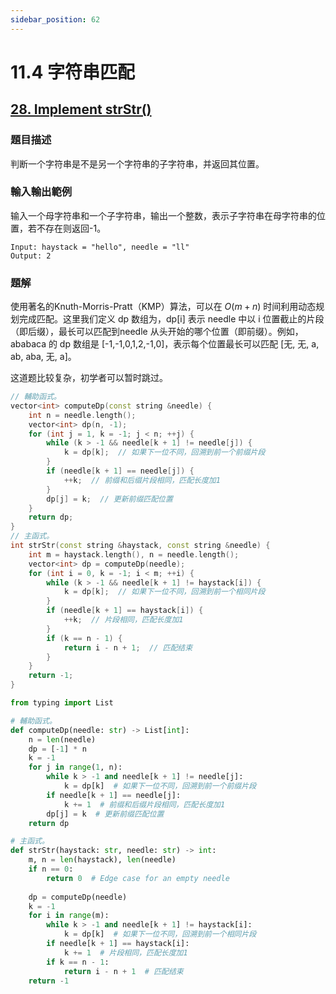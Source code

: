 ```yaml
---
sidebar_position: 62
---
```


# 11.4 字符串匹配

## [28. Implement strStr()](https://leetcode.com/problems/find-the-index-of-the-first-occurrence-in-a-string/)

### 題目描述

判断一个字符串是不是另一个字符串的子字符串，并返回其位置。

### 輸入輸出範例

输入一个母字符串和一个子字符串，输出一个整数，表示子字符串在母字符串的位置，若不存在则返回-1。

```
Input: haystack = "hello", needle = "ll"
Output: 2
```

### 題解

使用著名的Knuth-Morris-Pratt（KMP）算法，可以在 $O(m +n)$ 时间利用动态规划完成匹配。这里我们定义 dp 数组为，dp[i] 表示 needle 中以 i 位置截止的片段（即后缀），最长可以匹配到needle 从头开始的哪个位置（即前缀）。例如，ababaca 的 dp 数组是 [-1,-1,0,1,2,-1,0]，表示每个位置最长可以匹配 [无, 无, a, ab, aba, 无, a]。

这道题比较复杂，初学者可以暂时跳过。

<Tabs>
<TabItem value="cpp" label="C++">

```cpp
// 輔助函式。
vector<int> computeDp(const string &needle) {
    int n = needle.length();
    vector<int> dp(n, -1);
    for (int j = 1, k = -1; j < n; ++j) {
        while (k > -1 && needle[k + 1] != needle[j]) {
            k = dp[k];  // 如果下一位不同，回溯到前一个前缀片段
        }
        if (needle[k + 1] == needle[j]) {
            ++k;  // 前缀和后缀片段相同，匹配长度加1
        }
        dp[j] = k;  // 更新前缀匹配位置
    }
    return dp;
}
// 主函式。
int strStr(const string &haystack, const string &needle) {
    int m = haystack.length(), n = needle.length();
    vector<int> dp = computeDp(needle);
    for (int i = 0, k = -1; i < m; ++i) {
        while (k > -1 && needle[k + 1] != haystack[i]) {
            k = dp[k];  // 如果下一位不同，回溯到前一个相同片段
        }
        if (needle[k + 1] == haystack[i]) {
            ++k;  // 片段相同，匹配长度加1
        }
        if (k == n - 1) {
            return i - n + 1;  // 匹配结束
        }
    }
    return -1;
}
```

</TabItem>
<TabItem value="py" label="Python">

```py
from typing import List

# 輔助函式。
def computeDp(needle: str) -> List[int]:
    n = len(needle)
    dp = [-1] * n
    k = -1
    for j in range(1, n):
        while k > -1 and needle[k + 1] != needle[j]:
            k = dp[k]  # 如果下一位不同，回溯到前一个前缀片段
        if needle[k + 1] == needle[j]:
            k += 1  # 前缀和后缀片段相同，匹配长度加1
        dp[j] = k  # 更新前缀匹配位置
    return dp

# 主函式。
def strStr(haystack: str, needle: str) -> int:
    m, n = len(haystack), len(needle)
    if n == 0:
        return 0  # Edge case for an empty needle
    
    dp = computeDp(needle)
    k = -1
    for i in range(m):
        while k > -1 and needle[k + 1] != haystack[i]:
            k = dp[k]  # 如果下一位不同，回溯到前一个相同片段
        if needle[k + 1] == haystack[i]:
            k += 1  # 片段相同，匹配长度加1
        if k == n - 1:
            return i - n + 1  # 匹配结束
    return -1

```

</TabItem>

</Tabs>